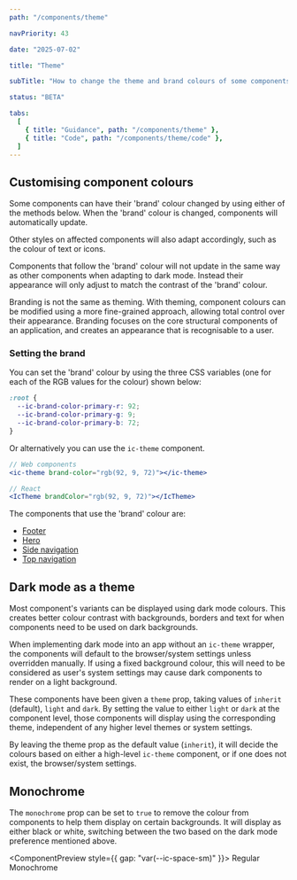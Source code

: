 ```yaml
---
path: "/components/theme"

navPriority: 43

date: "2025-07-02"

title: "Theme"

subTitle: "How to change the theme and brand colours of some components."

status: "BETA"

tabs:
  [
    { title: "Guidance", path: "/components/theme" },
    { title: "Code", path: "/components/theme/code" },
  ]
---
```



## Customising component colours

Some components can have their 'brand' colour changed by using either of the methods below. When the 'brand' colour is changed, components will automatically update.

Other styles on affected components will also adapt accordingly, such as the colour of text or icons.

Components that follow the 'brand' colour will not update in the same way as other components when adapting to dark mode. Instead their appearance will only adjust to match the contrast of the 'brand' colour.

Branding is not the same as theming. With theming, component colours can be modified using a more fine-grained approach, allowing total control over their appearance. Branding focuses on the core structural components of an application, and creates an appearance that is recognisable to a user.

### Setting the brand

You can set the 'brand' colour by using the three CSS variables (one for each of the RGB values for the colour) shown below:

```css
:root {
  --ic-brand-color-primary-r: 92;
  --ic-brand-color-primary-g: 9;
  --ic-brand-color-primary-b: 72;
}
```

Or alternatively you can use the `ic-theme` component.

```jsx
// Web components
<ic-theme brand-color="rgb(92, 9, 72)"></ic-theme>

// React
<IcTheme brandColor="rgb(92, 9, 72)"></IcTheme>
```

The components that use the 'brand' colour are:

- [Footer](/components/footer)
- [Hero](/components/hero)
- [Side navigation](/components/side-navigation)
- [Top navigation](/components/top-navigation)

## Dark mode as a theme

Most component's variants can be displayed using dark mode colours. This creates better colour contrast with backgrounds, borders and text for when components need to be used on dark backgrounds.

When implementing dark mode into an app without an `ic-theme` wrapper, the components will default to the browser/system settings unless overridden manually. If using a fixed background colour, this will need to be considered as user's system settings may cause dark components to render on a light background.

These components have been given a `theme` prop, taking values of `inherit` (default), `light` and `dark`. By setting the value to either `light` or `dark` at the component level, those components will display using the corresponding theme, independent of any higher level themes or system settings.

By leaving the theme prop as the default value (`inherit`), it will decide the colours based on either a high-level `ic-theme` component, or if one does not exist, the browser/system settings.

## Monochrome

The `monochrome` prop can be set to `true` to remove the colour from components to help them display on certain backgrounds. It will display as either black or white, switching between the two based on the dark mode preference mentioned above.

<ComponentPreview style={{ gap: "var(--ic-space-sm)" }}>
  <IcButton>Regular</IcButton>
  <IcButton monochrome>Monochrome</IcButton>
</ComponentPreview>
